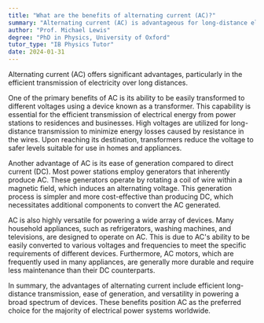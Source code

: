 ```yaml
---
title: "What are the benefits of alternating current (AC)?"
summary: "Alternating current (AC) is advantageous for long-distance electricity transmission due to its efficiency, making it a preferred choice for power distribution systems."
author: "Prof. Michael Lewis"
degree: "PhD in Physics, University of Oxford"
tutor_type: "IB Physics Tutor"
date: 2024-01-31
---
```


Alternating current (AC) offers significant advantages, particularly in the efficient transmission of electricity over long distances.

One of the primary benefits of AC is its ability to be easily transformed to different voltages using a device known as a transformer. This capability is essential for the efficient transmission of electrical energy from power stations to residences and businesses. High voltages are utilized for long-distance transmission to minimize energy losses caused by resistance in the wires. Upon reaching its destination, transformers reduce the voltage to safer levels suitable for use in homes and appliances.

Another advantage of AC is its ease of generation compared to direct current (DC). Most power stations employ generators that inherently produce AC. These generators operate by rotating a coil of wire within a magnetic field, which induces an alternating voltage. This generation process is simpler and more cost-effective than producing DC, which necessitates additional components to convert the AC generated.

AC is also highly versatile for powering a wide array of devices. Many household appliances, such as refrigerators, washing machines, and televisions, are designed to operate on AC. This is due to AC's ability to be easily converted to various voltages and frequencies to meet the specific requirements of different devices. Furthermore, AC motors, which are frequently used in many appliances, are generally more durable and require less maintenance than their DC counterparts.

In summary, the advantages of alternating current include efficient long-distance transmission, ease of generation, and versatility in powering a broad spectrum of devices. These benefits position AC as the preferred choice for the majority of electrical power systems worldwide.
    